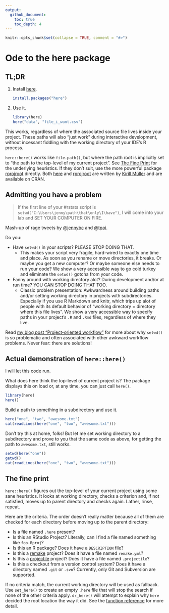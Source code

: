 ```yaml
---
output:
  github_document:
    toc: true
    toc_depth: 4
---
```


<!-- README.md is generated from README.Rmd. Please edit that file -->

```r
knitr::opts_chunk$set(collapse = TRUE, comment = "#>")
```

# Ode to the here package

## TL;DR

1. Install [here](https://krlmlr.github.io/here/).

    ```r
    install.packages("here")
    ```

2. Use it.

    ```r
    library(here)
    here("data", "file_i_want.csv")
    ```

This works, regardless of where the associated source file lives inside your project. These paths will also "just work" during interactive development, without incessant fiddling with the working directory of your IDE's R process.

`here::here()` works like `file.path()`, but where the path root is implicitly set to "the path to the top-level of my current project". See [The Fine Print](#the-fine-print) for the underlying heuristics. If they don't suit, use the more powerful package [rprojroot](https://github.com/r-lib/rprojroot) directly. Both [here](https://github.com/r-lib/here) and [rprojroot](https://github.com/r-lib/rprojroot) are written by [Kirill Müller](https://github.com/krlmlr) and are available on CRAN.

## Admitting you have a problem

> If the first line of your #rstats script is `setwd("C:\Users\jenny\path\that\only\I\have")`, I will come into your lab and SET YOUR COMPUTER ON FIRE.

Mash-up of rage tweets by [\@jennybc](https://twitter.com/JennyBryan/status/673240213313851393) and [\@tpoi](https://twitter.com/tpoi/status/720340395901648897).

Do you:

  * Have `setwd()` in your scripts? PLEASE STOP DOING THAT.
    - This makes your script very fragile, hard-wired to exactly one time and place. As soon as you rename or move directories, it breaks. Or maybe you get a new computer? Or maybe someone else needs to run your code? We show a very accessible way to go cold turkey and eliminate the `setwd()` gotcha from your code.
  * Fanny around with working directory alot? During development and/or at run time? YOU CAN STOP DOING THAT TOO.
    - Classic problem presentation: Awkwardness around building paths and/or setting working directory in projects with subdirectories. Especially if you use R Markdown and knitr, which trips up alot of people with its default behavior of "working directory = directory where this file lives".  We show a very accessible way to specify paths in your project's `.R` and `.Rmd` files, regardless of where they live.
    
Read [my blog post "Project-oriented workflow"](https://www.tidyverse.org/articles/2017/12/workflow-vs-script/) for more about why `setwd()` is so problematic and often associated with other awkward workflow problems. Never fear: there are solutions!

## Actual demonstration of `here::here()`

I will let this code run.

What does here think the top-level of current project is? The package displays this on load or, at any time, you can just call `here()`.

```r
library(here)
here()
```

Build a path to something in a subdirectory and use it.

```r
here("one", "two", "awesome.txt")
cat(readLines(here("one", "two", "awesome.txt")))
```

Don't try this at home, folks! But let me set working directory to a subdirectory and prove to you that the same code as above, for getting the path to `awesome.txt`, still works.

```r
setwd(here("one"))
getwd()
cat(readLines(here("one", "two", "awesome.txt")))
```

## The fine print

`here::here()` figures out the top-level of your current project using some sane heuristics. It looks at working directory, checks a criterion and, if not satisfied, moves up to parent directory and checks again. Lather, rinse, repeat.

Here are the criteria. The order doesn't really matter because all of them are checked for each directory before moving up to the parent directory:

  * Is a file named `.here` present?
  * Is this an RStudio Project? Literally, can I find a file named something like `foo.Rproj`?
  * Is this an R package? Does it have a `DESCRIPTION` file?
  * Is this a [remake](https://github.com/richfitz/remake#readme) project? Does it have a file named `remake.yml`?
  * Is this a [projectile](http://projectile.readthedocs.io/en/latest/) project? Does it have a file named `.projectile`?
  * Is this a checkout from a version control system? Does it have a directory named `.git` or `.svn`? Currently, only Git and Subversion are supported.

If no criteria match, the current working directory will be used as fallback. Use `set_here()` to create an empty `.here` file that will stop the search if none of the other criteria apply. `dr_here()` will attempt to explain why `here` decided the root location the way it did. See the [function reference](https://r-lib.github.io/here/reference/here.html) for more detail.
